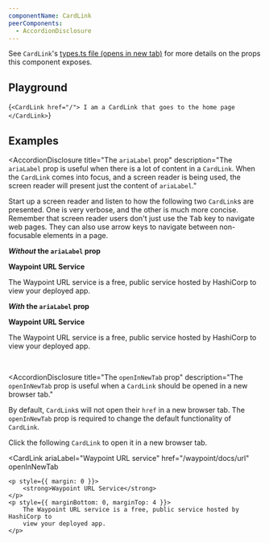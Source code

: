 ```yaml
---
componentName: CardLink
peerComponents:
  - AccordionDisclosure
---
```


See `CardLink`'s <a href="https://github.com/hashicorp/dev-portal/blob/main/src/components/card-link/types.ts" target="_blank" rel="noreferrer noopener">types.ts file (opens in new tab)</a> for more details on the props this component exposes.

## Playground

<LiveComponent>{`
<CardLink href="/">
  I am a CardLink that goes to the home page
</CardLink>
`}</LiveComponent>

## Examples

<AccordionDisclosure
  title="The `ariaLabel` prop"
  description="The `ariaLabel` prop is useful when there is a lot of content in a `CardLink`. When the `CardLink` comes into focus, and a screen reader is being used, the screen reader will present just the content of `ariaLabel`."
>

Start up a screen reader and listen to how the following two `CardLink`s are presented. One is very verbose, and the other is much more concise. Remember that screen reader users don't just use the <kbd>Tab</kbd> key to navigate web pages. They can also use arrow keys to navigate between non-focusable elements in a page.

**_Without_ the `ariaLabel` prop**

<CardLink href="/waypoint/docs/url">
	<p style={{ margin: 0 }}>
		<strong>Waypoint URL Service</strong>
	</p>
	<p style={{ marginBottom: 0, marginTop: 4 }}>
		The Waypoint URL service is a free, public service hosted by HashiCorp to
		view your deployed app.
	</p>
</CardLink>

**_With_ the `ariaLabel` prop**

<CardLink ariaLabel="Waypoint URL service" href="/waypoint/docs/url">
	<p style={{ margin: 0 }}>
		<strong>Waypoint URL Service</strong>
	</p>
	<p style={{ marginBottom: 0, marginTop: 4 }}>
		The Waypoint URL service is a free, public service hosted by HashiCorp to
		view your deployed app.
	</p>
</CardLink>

</AccordionDisclosure>

<br />

<AccordionDisclosure
  title="The `openInNewTab` prop"
  description="The `openInNewTab` prop is useful when a `CardLink` should be opened in a new browser tab."
>

By default, `CardLink`s will not open their `href` in a new browser tab. The `openInNewTab` prop is required to change the default functionality of `CardLink`.

Click the following `CardLink` to open it in a new browser tab.

<CardLink
	ariaLabel="Waypoint URL service"
	href="/waypoint/docs/url"
	openInNewTab
>
	<p style={{ margin: 0 }}>
		<strong>Waypoint URL Service</strong>
	</p>
	<p style={{ marginBottom: 0, marginTop: 4 }}>
		The Waypoint URL service is a free, public service hosted by HashiCorp to
		view your deployed app.
	</p>
</CardLink>

</AccordionDisclosure>
